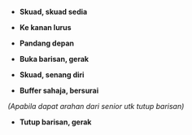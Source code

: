 - **Skuad, skuad sedia**
- **Ke kanan lurus**
- **Pandang depan**

- **Buka barisan, gerak**
- **Skuad, senang diri**
- **Buffer sahaja, bersurai**

*(Apabila dapat arahan dari senior utk tutup barisan)*

- **Tutup barisan, gerak**
